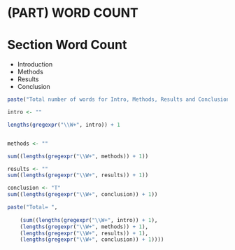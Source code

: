 # (PART) WORD COUNT {-}

# Section Word Count
- Introduction
- Methods
- Results
- Conclusion

```r
paste("Total number of words for Intro, Methods, Results and Conclusion, respectively")

intro <- ""

lengths(gregexpr("\\W+", intro)) + 1


methods <- ""

sum((lengths(gregexpr("\\W+", methods)) + 1))

results <- ""
sum((lengths(gregexpr("\\W+", results)) + 1))

conclusion <- "T"
sum((lengths(gregexpr("\\W+", conclusion)) + 1))

paste("Total= ", 
    
    (sum((lengths(gregexpr("\\W+", intro)) + 1), 
    (lengths(gregexpr("\\W+", methods)) + 1), 
    (lengths(gregexpr("\\W+", results)) + 1),
    (lengths(gregexpr("\\W+", conclusion)) + 1))))
```